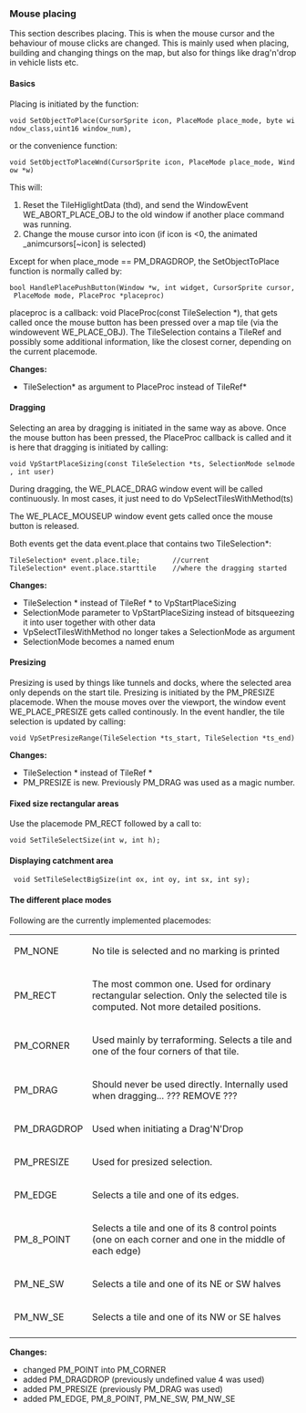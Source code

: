 {{en/Suggestions}}

=== Mouse placing ===

This section describes placing. This is when the mouse cursor and the behaviour of mouse clicks are changed. This is mainly used when placing, building and changing things on the map, but also for things like drag'n'drop in vehicle lists etc.

==== Basics ====

Placing is initiated by the function:
 
 void SetObjectToPlace(CursorSprite icon, PlaceMode place_mode, byte window_class,uint16 window_num),

or the convenience function:

 void SetObjectToPlaceWnd(CursorSprite icon, PlaceMode place_mode, Window *w)

This will:

# Reset the TileHiglightData (thd), and send the WindowEvent WE_ABORT_PLACE_OBJ to the old window if another place command was running.
# Change the mouse cursor into icon (if icon is <0, the animated _animcursors[~icon] is selected)

Except for when place_mode == PM_DRAGDROP, the SetObjectToPlace function is normally called by:

 bool HandlePlacePushButton(Window *w, int widget, CursorSprite cursor, PlaceMode mode, PlaceProc *placeproc)

placeproc is a callback: void PlaceProc(const TileSelection *), that gets called once the mouse button has been pressed over a map tile (via the windowevent WE_PLACE_OBJ). The TileSelection contains a TileRef and possibly some additional information, like the closest corner, depending on the current placemode.

'''Changes:''' 
* TileSelection* as argument to PlaceProc instead of TileRef*


==== Dragging ====

Selecting an area by dragging is initiated in the same way as above. Once the mouse button has been pressed, the PlaceProc callback is called and it is here that dragging is initiated by calling:

 void VpStartPlaceSizing(const TileSelection *ts, SelectionMode selmode, int user)

During dragging, the WE_PLACE_DRAG window event will be called continuously. In most cases, it just need to do VpSelectTilesWithMethod(ts)

The WE_PLACE_MOUSEUP window event gets called once the mouse button is released.

Both events get the data event.place that contains two TileSelection*:
 TileSelection* event.place.tile;        //current
 TileSelection* event.place.starttile    //where the dragging started

'''Changes:'''
* TileSelection * instead of TileRef * to VpStartPlaceSizing
* SelectionMode parameter to VpStartPlaceSizing instead of bitsqueezing it into user together with other data
* VpSelectTilesWithMethod no longer takes a SelectionMode as argument
* SelectionMode becomes a named enum     


==== Presizing ====

Presizing is used by things like tunnels and docks, where the selected area only depends on the start tile. Presizing is initiated by the PM_PRESIZE placemode. When the mouse moves over the viewport, the window event WE_PLACE_PRESIZE gets called continously. In the event handler, the tile selection is updated by calling:

 void VpSetPresizeRange(TileSelection *ts_start, TileSelection *ts_end)

'''Changes:'''
* TileSelection * instead of TileRef *
* PM_PRESIZE is new. Previously PM_DRAG was used as a magic number.


==== Fixed size rectangular areas ====

Use the placemode PM_RECT followed by a call to:

 void SetTileSelectSize(int w, int h);


==== Displaying catchment area ====

  void SetTileSelectBigSize(int ox, int oy, int sx, int sy);

==== The different place modes ====

Following are the currently implemented placemodes:
{|
|PM_NONE||No tile is selected and no marking is printed
|-
|PM_RECT||The most common one. Used for ordinary rectangular selection. Only the selected tile is computed. Not more detailed positions.
|-
|PM_CORNER||Used mainly by terraforming. Selects a tile and one of the four corners of that tile.
|-
|PM_DRAG||Should never be used directly. Internally used when dragging... ??? REMOVE ???
|-
|PM_DRAGDROP||Used when initiating a Drag'N'Drop
|-
|PM_PRESIZE||Used for presized selection.
|-
|PM_EDGE||Selects a tile and one of its edges.
|-
|PM_8_POINT||Selects a tile and one of its 8 control points (one on each corner and one in the middle of each edge)
|-
|PM_NE_SW||Selects a tile and one of its NE or SW halves
|-
|PM_NW_SE||Selects a tile and one of its NW or SE halves
|-
|}

'''Changes:'''
* changed PM_POINT into PM_CORNER
* added PM_DRAGDROP (previously undefined value 4 was used)
* added PM_PRESIZE (previously PM_DRAG was used)
* added PM_EDGE, PM_8_POINT, PM_NE_SW, PM_NW_SE